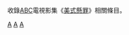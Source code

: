 {{Commons cat|American Crime}}
{{catmain|美式懸罪}}
收錄[[美國廣播公司|ABC]]電視影集《[[美式懸罪|美式懸罪]]》相關條目。

[[Category:ABC工作室製作的電視節目|A]]
[[Category:美國犯罪電視劇|A]]
[[Category:美國劇情電視劇|A]]